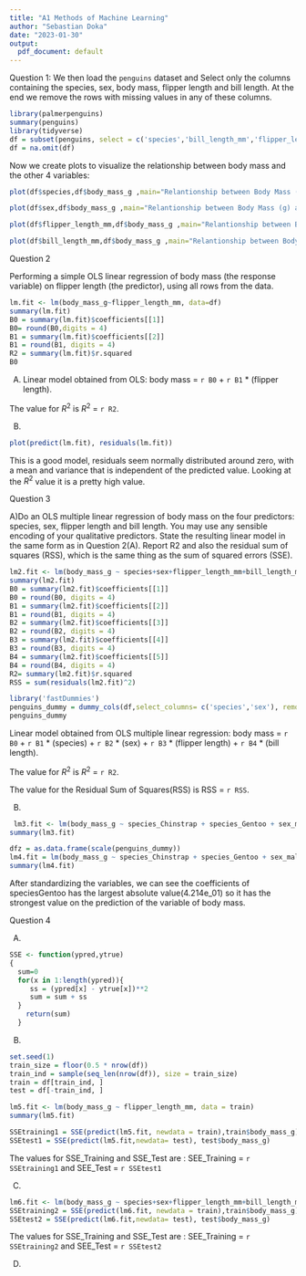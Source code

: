 ---
title: "A1 Methods of Machine Learning"
author: "Sebastian Doka"
date: "2023-01-30"
output:
  pdf_document: default
---

Question 1:
We then load the `penguins` dataset and Select only the columns containing the species, sex, body mass, flipper length
and bill length. At the end we remove the rows with missing values in any of these columns.
```{r echo=FALSE}

library(palmerpenguins)
summary(penguins)
library(tidyverse)
df = subset(penguins, select = c('species','bill_length_mm','flipper_length_mm','body_mass_g','sex') ) 
df = na.omit(df)

```
Now we create plots to visualize the relationship between body mass and the other 4 variables:

```{r echo=FALSE}
plot(df$species,df$body_mass_g ,main="Relantionship between Body Mass (g) and Species", ylab="Body Mass (g)", xlab="Species" )
```

```{r echo=FALSE}
plot(df$sex,df$body_mass_g ,main="Relantionship between Body Mass (g) and Sex", ylab="Body Mass (g)", xlab="Sex" )

```

```{r echo=FALSE}
plot(df$flipper_length_mm,df$body_mass_g ,main="Relantionship between Body Mass (g) and Flipper Length (mm)", ylab="Body Mass (g)", xlab="Flipper Length (mm)" )
```

```{r echo=FALSE}
plot(df$bill_length_mm,df$body_mass_g ,main="Relantionship between Body Mass (g) and Bill Length (mm)", ylab="Body Mass (g)", xlab="Bill Length (mm)" )
```

Question 2

Performing a simple OLS linear regression of body mass (the response variable) on flipper length (the predictor),
using all rows from the data.
```{r echo=FALSE}
lm.fit <- lm(body_mass_g~flipper_length_mm, data=df)
summary(lm.fit)
B0 = summary(lm.fit)$coefficients[[1]]
B0= round(B0,digits = 4)
B1 = summary(lm.fit)$coefficients[[2]]
B1 = round(B1, digits = 4)
R2 = summary(lm.fit)$r.squared
B0
```
A) Linear model obtained from OLS:
                      body mass = `r B0` + `r B1`  * (flipper length).
                      
The value for $R^2$ is 
                 $R^2$ = `r R2`.

B)
```{r echo=FALSE}
plot(predict(lm.fit), residuals(lm.fit))
```
This is a good model, residuals seem normally distributed around zero, with a mean and variance that is independent of the predicted value. Looking at the $R^2$ value it is a pretty high value.

Question 3

A)Do an OLS multiple linear regression of body mass on the four predictors: species, sex, flipper length
and bill length. You may use any sensible encoding of your qualitative predictors. State the resulting linear
model in the same form as in Question 2(A). Report R2 and also the residual sum of squares (RSS), which is
the same thing as the sum of squared errors (SSE).
```{r echo=FALSE}
lm2.fit <- lm(body_mass_g ~ species+sex+flipper_length_mm+bill_length_mm, data = df)
summary(lm2.fit)
B0 = summary(lm2.fit)$coefficients[[1]]
B0 = round(B0, digits = 4)
B1 = summary(lm2.fit)$coefficients[[2]]
B1 = round(B1, digits = 4)
B2 = summary(lm2.fit)$coefficients[[3]]
B2 = round(B2, digits = 4)
B3 = summary(lm2.fit)$coefficients[[4]]
B3 = round(B3, digits = 4)
B4 = summary(lm2.fit)$coefficients[[5]]
B4 = round(B4, digits = 4)
R2= summary(lm2.fit)$r.squared
RSS = sum(residuals(lm2.fit)^2)

```


```{r echo=FALSE}
library('fastDummies')
penguins_dummy = dummy_cols(df,select_columns= c('species','sex'), remove_selected_columns = TRUE)
penguins_dummy
```
Linear model obtained from OLS multiple linear regression:
                      body mass = `r B0` + `r B1` * (species) + `r B2` * (sex) + `r B3` * (flipper length) + `r B4` * (bill length).
                      
The value for $R^2$ is 
                      $R^2$ = `r R2`.
                 
The value for the Residual Sum of Squares(RSS) is 
                      RSS = `r RSS`.


B) 

```{r echo=FALSE}
 lm3.fit <- lm(body_mass_g ~ species_Chinstrap + species_Gentoo + sex_male + flipper_length_mm + bill_length_mm, data = penguins_dummy)
summary(lm3.fit)

```

```{r}
dfz = as.data.frame(scale(penguins_dummy))
lm4.fit = lm(body_mass_g ~ species_Chinstrap + species_Gentoo + sex_male + flipper_length_mm + bill_length_mm, data = dfz)
summary(lm4.fit)
```

After standardizing the variables, we can see the coefficients of speciesGentoo has the largest absolute value(4.214e_01) so it has the strongest value on the prediction of the variable of body mass.  

Question 4

A)
```{r echo=TRUE}
SSE <- function(ypred,ytrue)
{
  sum=0
  for(x in 1:length(ypred)){
     ss = (ypred[x] - ytrue[x])**2
     sum = sum + ss
  }
    return(sum)
  }
```
B)  
  


```{r echo=FALSE}
set.seed(1)
train_size = floor(0.5 * nrow(df))
train_ind = sample(seq_len(nrow(df)), size = train_size)
train = df[train_ind, ]
test = df[-train_ind, ]

lm5.fit <- lm(body_mass_g ~ flipper_length_mm, data = train)
summary(lm5.fit)

```

```{r echo=FALSE}
SSEtraining1 = SSE(predict(lm5.fit, newdata = train),train$body_mass_g)
SSEtest1 = SSE(predict(lm5.fit,newdata= test), test$body_mass_g)
```

The values for SSE_Training and SSE_Test are :
                SEE_Training = `r SSEtraining1` and
                SEE_Test = `r SSEtest1`

C)
```{r echo=FALSE}
lm6.fit <- lm(body_mass_g ~ species+sex+flipper_length_mm+bill_length_mm, data = train)
SSEtraining2 = SSE(predict(lm6.fit, newdata = train),train$body_mass_g)
SSEtest2 = SSE(predict(lm6.fit,newdata= test), test$body_mass_g)
```
The values for SSE_Training and SSE_Test are :
                SEE_Training = `r SSEtraining2` and 
                SEE_Test = `r SSEtest2`
                
D)

```{=tex}
\begin{tabular}{c|c|c}
Method & Training SSE & Test SSE \\
\hline \\
Simple Linear (flipper only) & `r SSEtraining1` & `r SSEtest1` \\ 
Multiple Linear & `r SSEtraining2` & `r SSEtest2` \\ 
\end{tabular}
```



